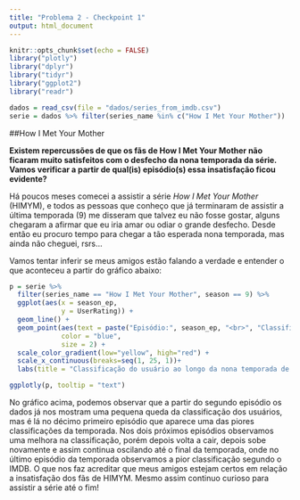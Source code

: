 ```yaml
---
title: "Problema 2 - Checkpoint 1"
output: html_document
---
```


```r
knitr::opts_chunk$set(echo = FALSE)
library("plotly")
library("dplyr")
library("tidyr")
library("ggplot2")
library("readr")

dados = read_csv(file = "dados/series_from_imdb.csv")
serie = dados %>% filter(series_name %in% c("How I Met Your Mother"))
```

##How I Met Your Mother

**Existem repercussões de que os fãs de How I Met Your Mother não ficaram muito satisfeitos com o desfecho da nona temporada da série. Vamos verificar a partir de qual(is) episódio(s) essa insatisfação ficou evidente?** 

  Há poucos meses comecei a assistir a série *How I Met Your Mother* (HIMYM), e todos as pessoas que conheço que já terminaram de assistir a última temporada (9) me disseram que talvez eu não fosse gostar, alguns chegaram a afirmar que eu iria amar ou odiar o grande desfecho. Desde então eu procuro tempo para chegar a tão esperada nona temporada, mas ainda não cheguei, rsrs... 

  Vamos tentar inferir se meus amigos estão falando a verdade e entender o que aconteceu a partir do gráfico abaixo:

```r
p = serie %>%  
  filter(series_name == "How I Met Your Mother", season == 9) %>% 
  ggplot(aes(x = season_ep, 
             y = UserRating)) + 
  geom_line() + 
  geom_point(aes(text = paste("Episódio:", season_ep, "<br>", "Classificação:", UserRating)), 
             color = "blue", 
             size = 2) +
  scale_color_gradient(low="yellow", high="red") +
  scale_x_continuous(breaks=seq(1, 25, 1))+
  labs(title = "Classificação do usuário ao longo da nona temporada de HIMYM", x = "Episódio", y = "Classificação do usuário")

ggplotly(p, tooltip = "text")

```

  No gráfico acima, podemos observar que a partir do segundo episódio os dados já nos mostram uma pequena queda da classificação dos usuários, mas é lá no décimo primeiro episódio que aparece uma das piores classificações da temporada. Nos dois próximos episódios observamos uma melhora na classificação, porém depois volta a cair, depois sobe novamente e assim continua oscilando até o final da temporada, onde no último episódio da temporada observamos a pior classificação segundo o IMDB. O que nos faz acreditar que meus amigos estejam certos em relação a insatisfação dos fãs de HIMYM. Mesmo assim continuo curioso para assistir a série até o fim!


